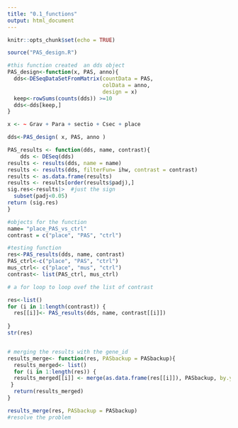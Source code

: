 ```yaml
---
title: "0.1_functions"
output: html_document
---
```


```r
knitr::opts_chunk$set(echo = TRUE)
```

```r
source("PAS_design.R")
```

```r

#this function created  an dds object 
PAS_design<-function(x, PAS, anno){
  dds<-DESeqDataSetFromMatrix(countData = PAS, 
                              colData = anno, 
                              design = x)
  keep<-rowSums(counts(dds)) >=10
  dds<-dds[keep,]
}

x <- ~ Grav + Para + sectio + Csec + place

dds<-PAS_design( x, PAS, anno )
```


```r
PAS_results <- function(dds, name, contrast){
    dds <- DESeq(dds)
results <- results(dds, name = name)
results <- results(dds, filterFun= ihw, contrast = contrast)
results <- as.data.frame(results)
results <- results[order(results$padj),]
sig.res<-results|>  #just the sign
  subset(padj<0.05) 
return (sig.res)
}

#objects for the function 
name= "place_PAS_vs_ctrl"
contrast = c("place", "PAS", "ctrl")

#testing function
res<-PAS_results(dds, name, contrast)
PAS_ctrl<-c("place", "PAS", "ctrl")
mus_ctrl<- c("place", "mus", "ctrl")
contrast<- list(PAS_ctrl, mus_ctrl)

# a for loop to loop ovef the list of contrast

res<-list()
for (i in 1:length(contrast)) {
  res[[i]]<- PAS_results(dds, name, contrast[[i]])
  
} 
str(res)



```


```r
# merging the results with the gene_id
results_merge<- function(res, PASbackup = PASbackup){
  results_merged<- list()
  for (i in 1:length(res)) {
  results_merged[[i]] <- merge(as.data.frame(res[[i]]), PASbackup, by.y="gene_id", by.x= "row.names")
 }
  return(results_merged)
}

results_merge(res, PASbackup = PASbackup)
#resolve the problem
```

